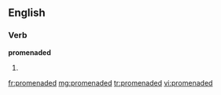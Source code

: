 ==English==

===Verb===
'''promenaded'''

# {{past of|promenade}}

[[fr:promenaded]]
[[mg:promenaded]]
[[tr:promenaded]]
[[vi:promenaded]]